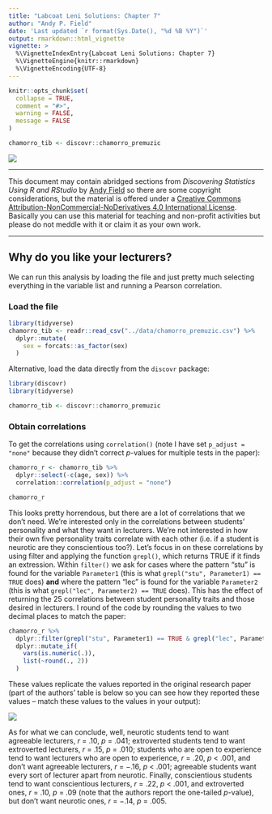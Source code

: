 ```yaml
---
title: "Labcoat Leni Solutions: Chapter 7"
author: "Andy P. Field"
date: 'Last updated `r format(Sys.Date(), "%d %B %Y")`'
output: rmarkdown::html_vignette
vignette: >
  %\VignetteIndexEntry{Labcoat Leni Solutions: Chapter 7}
  %\VignetteEngine{knitr::rmarkdown}
  %\VignetteEncoding{UTF-8}
---
```


```r
knitr::opts_chunk$set(
  collapse = TRUE,
  comment = "#>",
  warning = FALSE,
  message = FALSE
)
```

```r
chamorro_tib <- discovr::chamorro_premuzic

```
![](images/leni_banner.png)

***

This document may contain abridged sections from *Discovering Statistics Using R and RStudio* by [Andy Field](https://www.discoveringstatistics.com/) so there are some copyright considerations, but the material is offered under a [Creative Commons Attribution-NonCommercial-NoDerivatives 4.0 International License](http://creativecommons.org/licenses/by-nc-nd/4.0/). Basically you can use this material for teaching and non-profit activities but please do not meddle with it or claim it as your own work.

***

## Why do you like your lecturers?

We can run this analysis by loading the file and just pretty much selecting everything in the variable list and running a Pearson correlation.

### Load the file

```r
library(tidyverse)
chamorro_tib <- readr::read_csv("../data/chamorro_premuzic.csv") %>% 
  dplyr::mutate(
    sex = forcats::as_factor(sex)
  )
```

Alternative, load the data directly from the `discovr` package:

```r
library(discovr)
library(tidyverse)

chamorro_tib <- discovr::chamorro_premuzic
```

### Obtain correlations

To get the correlations using `correlation()` (note I have set `p_adjust = "none"` because they didn't correct *p*-values for multiple tests in the paper):

```r
chamorro_r <- chamorro_tib %>% 
  dplyr::select(-c(age, sex)) %>%
  correlation::correlation(p_adjust = "none")

chamorro_r
```


This looks pretty horrendous, but there are a lot of correlations that we don’t need. We’re interested only in the correlations between students’ personality and what they want in lecturers. We’re not interested in how their own five personality traits correlate with each other (i.e. if a student is neurotic are they conscientious too?). Let's focus in on these correlations by using filter and applying the function `grepl()`, which returns TRUE if it finds an extression. Within `filter()` we ask for cases where the pattern "stu" is found for the variable `Parameter1` (this is what `grepl("stu", Parameter1) == TRUE` does) **and** where the pattern "lec" is found for the variable `Parameter2` (this is what `grepl("lec", Parameter2) == TRUE` does). This has the effect of returning the 25 correlations between student personality traits and those desired in lecturers. I round of the code by rounding the values to two decimal places to match the paper:

```r
chamorro_r %>% 
  dplyr::filter(grepl("stu", Parameter1) == TRUE & grepl("lec", Parameter2)) %>% 
  dplyr::mutate_if(
    vars(is.numeric(.)),
    list(~round(., 2))
  )
```

These values replicate the values reported in the original research paper (part of the authors’ table is below so you can see how they reported these values – match these values to the values in your output):

![](images/ds_c07_leni_fig_01.png)
 

As for what we can conclude, well, neurotic students tend to want agreeable lecturers, *r* = .10, *p* = .041; extroverted students tend to want extroverted lecturers, *r* = .15, *p* = .010; students who are open to experience tend to want lecturers who are open to experience, *r* = .20, *p* < .001, and don't want agreeable lecturers, *r* = −.16, *p* < .001; agreeable students want every sort of lecturer apart from neurotic. Finally, conscientious students tend to want conscientious lecturers, *r* = .22, *p* < .001, and extroverted ones, *r* = .10, *p* = .09 (note that the authors report the one-tailed *p*-value), but don't want neurotic ones, *r* = −.14, *p* = .005.